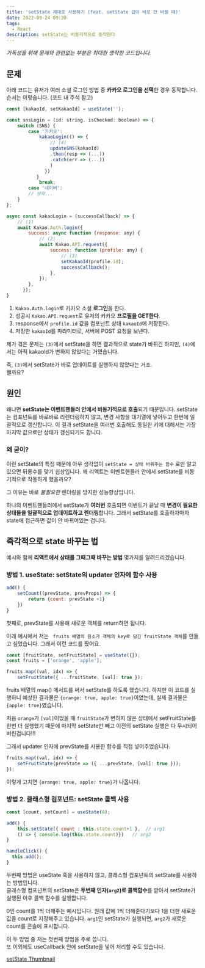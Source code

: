 ```yaml
---
title: 'setState 제대로 사용하기 (feat. setState 값이 바로 안 바뀔 때)'
date: 2022-09-24 09:30
tags:
  - React
description: setState는 비동기적으로 동작한다
---
```


*가독성을 위해 문제와 관련없는 부분은 최대한 생략한 코드입니다.*

## 문제 
아래 코드는 유저가 여러 소셜 로그인 방법 중 **카카오 로그인을 선택**한 경우 동작합니다.
순서는 이렇습니다. (코드 내 주석 참고)

```javascript
const [kakaoId, setKakaoId] = useState('');

const snsLogin = (id: string, isChecked: boolean) => {
    switch (SNS) {
		case '카카오':
		    kakaoLogin(() => {
				// (4)
		        updateSNS(kakaoId)
		        .then(resp => (...))
		        .catch(err => (...))
		        )
		      })
		   }
		    break;
		case '네이버':
		// 생략...
	}
};

async const kakaoLogin = (successCallback) => {
	// (1)
	await Kakao.Auth.login({
		success: async function (response: any) {
			// (2)
			await Kakao.API.request({
				success: function (profile: any) {
				    // (3)
				    setKakaoId(profile.id);  
				    successCallback();
				},
			});
		},
	  });
}

```

1. `Kakao.Auth.login`로 카카오 소셜 **로그인**을 한다.
2. 성공시 `Kakao.API.request`로 유저의 카카오 **프로필을 GET한다**.
3. response에서 `profile.id` 값을 컴포넌트 상태 `kakaoId`에 저장한다.
4. 저장한 `kakaoId`를 파라미터로, 서버에 POST 요청을 보낸다.

제가 겪은 문제는 `(3)`에서 setState을 하면 결과적으로 state가 바뀌긴 하지만, `(4)`에서는 아직 kakaoId가 변하지 않았다는 거였습니다.

즉, `(3)`에서 setState가 바로 업데이트를 실행하지 않았다는 거죠.  
왤까요?

## 원인

왜냐면 **setState는 이벤트핸들러 안에서 비동기적으로 호출**되기 때문입니다.
setState는 컴포넌트를 바로바로 리렌더링하지 않고, 변경 사항을 대기열에 넣어두고 한번에 일괄적으로 갱신합니다. 이 결과 setState을 여러번 호출해도 동일한 키에 대해서는 가장 마지막 값으로만 상태가 갱신되기도 합니다.

### 왜 굳이?

이런 setState의 특징 때문에 아무 생각없이 `setState = 상태 바꿔주는 함수` 로만 알고 있으면 뒤통수를 맞기 쉽상입니다. 왜 리액트는 이벤트핸들러 안에서 setState를 비동기적으로 작동하게 했을까요?

그 이유는 바로 *불필요한* 렌더링을 방지한 성능향상입니다.

하나의 이벤트핸들러에서 setState가 **여러번** 호출되면 이벤트가 끝날 때 **변경이 필요한 상태들을 일괄적으로 업데이트하고 렌더링**합니다.
그래서 setState를 호출하자마자 state에 접근하면 값이 안 바뀌어있는 겁니다.

## 즉각적으로 state 바꾸는 법

예시와 함께 **리액트에서 상태를 그때그때 바꾸는 방법** 몇가지를 알려드리겠습니다.

### 방법 1. useState: setState의 updater 인자에 함수 사용

```javascript
add() {
	setCount((prevState, prevProps) => {
		return {count: prevState +1}
	})
}
```

첫째로, prevState를 사용해 새로운 객체를 return하면 됩니다.

아래 예시에서 저는 ` fruits 배열의 원소가 객체의 key로 담긴 fruitState 객체`를 만들고 싶었습니다. 
그래서 이런 코드를 짰어요.

```javascript
const [fruitState, setFruitState] = useState({});
const fruits = ['orange', 'apple'];

fruits.map((val, idx) => {    
	setFruitState({ ...fruitState, [val]: true });

```

fruits 배열의 map() 메서드를 써서 setState를 하도록 했습니다. 
하지만 이 코드를 실행하니 예상한 결과물은 `{orange: true, apple: true}`이었는데, 실제 결과물은 `{apple: true}`였습니다.  

처음 `orange`가 `[val]`이었을 때 `fruitState`가 변하지 않은 상태에서 setFruitState를 한번 더 실행했기 때문에 마지막 setState만 빼고 이전의 setState 실행은 다 무시되어버린겁니다!!!

그래서 updater 인자에 prevState를 사용한 함수를 직접 넣어주었습니다.

```javascript
fruits.map((val, idx) => {    
    setFruitState(prevState => ({ ...prevState, [val]: true }));  
});
```

이렇게 고치면  `{orange: true, apple: true}`가 나옵니다.

### 방법 2. 클래스형 컴포넌트: setState 콜백 사용

```javascript
const [count, setCount] = useState(0);

add() {
	this.setState({ count : this.state.count+1 },  // arg1
	() => {	console.log(this.state.count)})   // arg2
}

handleClick() {
  this.add();
}
```

두번째 방법은 useState 훅을 사용하지 않고, 클래스형 컴포넌트의 setState를 사용하는 방법입니다.  
클래스형 컴포넌트의 setState은 **두번째 인자(`arg2`)로 콜백함수**를 받아서 setState가 실행된 이후 콜백 함수를 실행합니다.

0인 count를 1씩 더해주는 예시입니다. 원래 값에 1씩 더해준다기보다 1을 더한 새로운 값을 count로 지정해주고 있습니다.
`arg1`인 setState가 실행되면, `arg2`가 새로운 count를 콘솔에 표시합니다.


이 두 방법 중 저는 첫번째 방법을 주로 씁니다.  
또 이외에도 useCallback 안에 setState을 넣어 처리할 수도 있습니다.

[setState Thumbnail](/images/blog/2209/setstate_thumbnail.png)